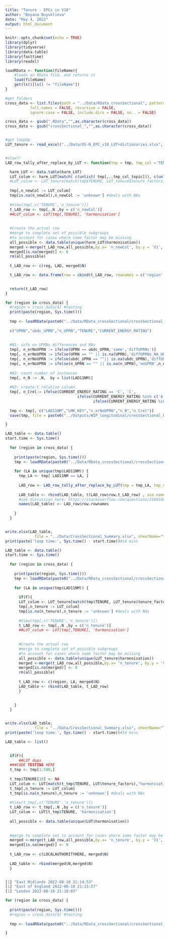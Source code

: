 ```yaml
---
title: "Tenure - EPCs in V10"
author: "Boyana Buyuklieva"
date: "May 4, 2022"
output: html_document
---
```


```r
knitr::opts_chunk$set(echo = TRUE)
library(dplyr)
library(tidyverse)
library(data.table)
library(fasttime)
library(readxl)

loadRData <- function(fileName){
    #loads an RData file, and returns it
    load(fileName)
    get(ls()[ls() != "fileName"])
}

#get folders
cross_data <- list.files(path = "../Data/RData_crossSectional", pattern = NULL, all.files = FALSE,
           full.names = FALSE, recursive = FALSE,
           ignore.case = FALSE, include.dirs = FALSE, no.. = FALSE)

cross_data <- gsub(".RData","",as.character(cross_data))
cross_data <- gsub("crossSectional_","",as.character(cross_data))


#get loopUp
LUT_tenure <- read_excel("../Data/OS-N_EPC_v10_LUT+dictionaries.xlsx", sheet = "TENURE",range = cell_cols("B:C"))


#slow?!
LAD_row_tally_after_replace_by_LUT <- function(tmp = tmp, tmp_col ='TENURE', harm_LUT = LUT_tenure, reg = region, LAD = LA){

  harm_LUT <- data.table(harm_LUT)
  LUT_colum <- harm_LUT[match( c(unlist( tmp[,..tmp_col_topic])), c(unlist(harm_LUT[,1])) ),"harmonisation"]
  #LUT_colum <- LUT_tenure[match(tmp$TENURE, LUT_tenure$tenure_factors),"harmonisation"]
  
  tmp[,n_newCol := LUT_colum]
  tmp[is.na(n_newCol),n_newCol := 'unknown'] #deals with NAs
  
  #View(tmp[,c('TENURE','n_tenure')])  
  t_LAD_row <- tmp[,.N ,by = c('n_newCol')]
  ##LUT_colum <- LUT[tmp[,TENURE], 'harmonisation']
  
  
  #Create the actual row 
  #merge to complete set of possible subgroups 
  #to account for cases where some factor may be missing
  all_possible <- data.table(unique(harm_LUT$harmonisation))
  merged <-merge(t_LAD_row,all_possible,by.x= 'n_newCol', by.y = 'V1', all = T )
  merged[is.na(merged)] <- 0
  rm(all_possible)
  
  t_LAD_row <- c(reg, LAD, merged$N)

  t_LAD_row <- data.frame(row = cbind(t_LAD_row, rownames = c('region', 'LAD', c(merged$n_newCol)) ), stringsAsFactors = F)

  
  return(t_LAD_row)
}
```



```r
for (region in cross_data) {
  #region = cross_data[4] #testing
  print(paste(region, Sys.time()))
  
  tmp <- loadRData(paste0("../Data/RData_crossSectional/crossSectional_",region,".RData") )
  
  c("UPRN","ubdc_UPRN","n_UPRN","TENURE","CURRENT_ENERGY_RATING")
  
  
  #N1: info on UPRNs differences and NAs
  tmp[, n_erNoUPRN := ifelse(UPRN == ubdc_UPRN,'same','diffUPRNs')]
  tmp[, n_erNoUPRN := ifelse(UPRN == "" || is.na(UPRN),'diffUPRNs_NA_UPRN',n_erNoUPRN) ]
  tmp[, n_erNoUPRN := ifelse(ubdc_UPRN == ""|| is.na(ubdc_UPRN),'diffUPRNs_NA_ubdc_UPRN',n_erNoUPRN) ]
  tmp[, n_erNoUPRN := ifelse(n_UPRN == "" || is.na(n_UPRN),'noUPRN',n_erNoUPRN) ]
  
  #N2: count number of instances 
  tmp[, n_N := .N,  by = list(LAD11NM)]
  
  #N3: create C relative column
  tmp[, n_Crel:= ifelse(CURRENT_ENERGY_RATING == 'C', 'C', 
                                ifelse(CURRENT_ENERGY_RATING %in% c('A', 'B'), 'C+', 
                                       ifelse(CURRENT_ENERGY_RATING %in% c('D', 'E','F','G'),'C-','NA' )))]
  
  tmp <- tmp[, c("LAD11NM","LMK_KEY","n_erNoUPRN","n_N","n_Crel")]
  save(tmp, file = paste0("../Outputs/WIP_longitudinal/crossSectional_baseline_",region,".RData") )

}
```

```r
LAD_table <- data.table()
start.time <- Sys.time()
  
  for (region in cross_data) {
    
    print(paste(region, Sys.time()))
    tmp <- loadRData(paste0("../Data/RData_crossSectional/crossSectional_",region,".RData") )
    
    for (LA in unique(tmp$LAD11NM)) {
      tmp_LA <- tmp[ LAD11NM == LA, ]
      
      LAD_row <- LAD_row_tally_after_replace_by_LUT(tmp = tmp_LA, tmp_col_topic ='TENURE', harm_LUT = LUT_tenure, reg = region, LAD = LA)
      
      LAD_table <- rbind(LAD_table, t(LAD_row$row.t_LAD_row) , use.names=F, fill=FALSE)
      #see discussion here: https://stackoverflow.com/questions/21605401/why-does-rbindlist-not-respect-column-names
      names(LAD_table) <- LAD_row$row.rownames
      
    }
  }


write.xlsx(LAD_table,
             file = "../Data/CrossSectional_Summary.xlsx", sheetName="test_Tenure", append=TRUE)
print(paste('loop time:', Sys.time() - start.time))#14 mins
```


```r
LAD_table <- data.table()
start.time <- Sys.time()
  
  for (region in cross_data) {
    
    print(paste(region, Sys.time()))
    tmp <- loadRData(paste0("../Data/RData_crossSectional/crossSectional_",region,".RData") )
    
    for (LA in unique(tmp$LAD11NM)) {
     
      if(F){
      LUT_colum <- LUT_tenure[match(tmp$TENURE, LUT_tenure$tenure_factors),"harmonisation"]
      tmp[,n_tenure := LUT_colum]
      tmp[is.na(n_tenure),n_tenure := 'unknown'] #deals with NAs
      
      #View(tmp[,c('TENURE','n_tenure')])  
      t_LAD_row <- tmp[,.N ,by = c('n_tenure')]
      ##LUT_colum <- LUT[tmp[,TENURE], 'harmonisation']
      
      
      #Create the actual row 
      #merge to complete set of possible subgroups 
      #to account for cases where some factor may be missing
      all_possible <- data.table(unique(LUT_tenure$harmonisation))
      merged <-merge(t_LAD_row,all_possible,by.x= 'n_tenure', by.y = 'V1', all = T )
      merged[is.na(merged)] <- 0
      rm(all_possible)
      
      t_LAD_row <- c(region, LA, merged$N)
      LAD_table <- rbind(LAD_table, t_LAD_row)
      }
      

    }
  }


write.xlsx(LAD_table,
             file = "../Data/CrossSectional_Summary.xlsx", sheetName="Tenure", append=TRUE)
print(paste('loop time:', Sys.time() - start.time))#14 mins
```




```r
LAD_table <- list()

  
  if(F){
      ##LUT dups
  ###CODE TESTING HERE
  t_tmp <- tmp[1:500,]
  
  t_tmp$TENURE[10] <- NA
  LUT_colum <- LUT[match(t_tmp$TENURE, LUT$tenure_factors),"harmonisation"]
  t_tmp[,n_tenure := LUT_colum]
  t_tmp[is.na(n_tenure),n_tenure := 'unknown'] #deals with NAs
  
  #View(t_tmp[,c('TENURE','n_tenure')])  
  t_LAD_row <- t_tmp[,.N ,by = c('n_tenure')]
  LUT_colum <- LUT[t_tmp$TENURE, 'harmonisation']
    
  all_possible <- data.table(unique(LUT$harmonisation))
  
  
  #merge to complete set to account for cases where some factor may be missing
  merged <-merge(t_LAD_row,all_possible,by.x= 'n_tenure', by.y = 'V1', all = T )
  merged[is.na(merged)] <- 0
  
  t_LAD_row <- c(LOCALAUTHORITYHERE, merged$N)
    
  LAD_table <- rbind(merged$N,merged$N)  
  }


[1] "East Midlands 2022-08-10 21:14:53"
[1] "East of England 2022-08-10 21:15:57"
[1] "London 2022-08-10 21:18:03"

```

```r
for (region in cross_data) {
  
  print(paste(region, Sys.time()))
  #region = cross_data[4] #testing
  
  tmp <- loadRData(paste0("../Data/RData_crossSectional/crossSectional_",region,".RData") )

}
```